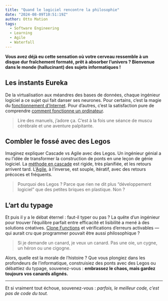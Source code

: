 ```yaml
---
title: "Quand le logiciel rencontre la philosophie"
date: "2024-08-09T10:51:19Z"
author: Otto Mation
tags:
  - Software Engineering
  - Learning
  - Agile
  - Waterfall
---
```


**Vous avez déjà eu cette sensation où votre cerveau ressemble à un disque dur fraîchement formaté, prêt à absorber l’univers ? Bienvenue dans le monde (hallucinant) des sujets informatiques !**

## Les instants Eureka

De la virtualisation aux méandres des bases de données, chaque ingénieur logiciel a ce sujet qui fait danser ses neurones. Pour certains, c’est la magie du [fonctionnement d'Internet](https://www.reddit.com/r/SoftwareEngineering/comments/1k97ewl/which_cs_topic_gave_you_that_mindblown_moment/). Pour d’autres, c’est la satisfaction pure de comprendre [comment fonctionne un ordinateur](https://www.reddit.com/r/SoftwareEngineering/comments/1k97ewl/which_cs_topic_gave_you_that_mindblown_moment/).

> Lire des manuels, j’adore ça. C’est à la fois une séance de muscu cérébrale et une aventure palpitante.

## Combler le fossé avec des Legos

Imaginez expliquer Cascade vs Agile avec des Legos. Un ingénieur génial a eu l’idée de transformer la construction de ponts en une leçon de génie logiciel. La [méthode en cascade](https://www.reddit.com/r/SoftwareEngineering/comments/1k9q5bh/how_to_best_visualize_waterfall_vs_agile_sdms/) est rigide, très planifiée, et les retours arrivent tard. L’[Agile](https://www.reddit.com/r/SoftwareEngineering/comments/1k9q5bh/how_to_best_visualize_waterfall_vs_agile_sdms/), à l’inverse, est souple, itératif, avec des retours précoces et fréquents.

> Pourquoi des Legos ? Parce que rien ne dit plus “développement logiciel” que des petites briques en plastique. Non ?

## L’art du typage

Et puis il y a le débat éternel : faut-il typer ou pas ? La quête d’un ingénieur pour trouver l’équilibre parfait entre efficacité et lisibilité a mené à des solutions créatives. [Clone Functions](https://www.reddit.com/r/SoftwareEngineering/comments/1k3syvn/a_methodical_and_optimal_approach_to_enforce_type/) et vérifications d’erreurs activables — qui aurait cru que programmer pouvait être aussi philosophique ?

> Si je demande un canard, je veux un canard. Pas une oie, un cygne, un héron ou une cigogne.

Alors, quelle est la morale de l’histoire ? Que vous plongiez dans les profondeurs de l’informatique, construisiez des ponts avec des Legos ou débattiez du typage, souvenez-vous : **embrassez le chaos, mais gardez toujours vos canards alignés.**

---

Et si vraiment tout échoue, souvenez-vous : _parfois, le meilleur code, c’est pas de code du tout._
